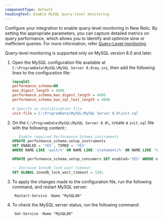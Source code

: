 ```yaml
---
componentType: default
headingText: Enable MySQL query-level monitoring
---
```


Configure your integration to enable query-level monitoring in New Relic. By setting the appropriate parameters, you can capture detailed metrics on query performance, which allows you to identify and optimize slow or inefficient queries. For more information, refer [Query-Level monitoring](/docs/infrastructure/infrastructure-data/query-level-monitoring).


<Callout variant="important">
Query-level monitoring is supported only on MySQL version 8.0 and later.
</Callout>


1. Open the MySQL configuration file available at `C:\ProgramData\MySQL\MySQL Server 8.0\my.ini`, then add the following lines to the configuration file:
   ```ini
   [mysqld]
   performance_schema=ON
   max_digest_length = 4096
   performance_schema_max_digest_length = 4096
   performance_schema_max_sql_text_length = 4096
    
   # Specify an initialization file
   init-file = C:\ProgramData\MySQL\MySQL Server 8.0\init.sql
   ```
2. On the `C:\ProgramData\MySQL\MySQL Server 8.0\`, create a `init.sql` file with the following content::
   ```sql
   -- Enable required Performance Schema instruments
   UPDATE performance_schema.setup_instruments
   SET ENABLED = 'YES', TIMED = 'YES'
   WHERE NAME LIKE 'wait/%' OR NAME LIKE 'statement/%' OR NAME LIKE '%lock%';
   
   UPDATE performance_schema.setup_consumers SET enabled='YES' WHERE name LIKE 'events_statements_%' OR name LIKE 'events_waits_%';
   
   -- Increase Innodb lock wait timeout
   SET GLOBAL innodb_lock_wait_timeout = 120;
   ```
3. To apply the changes made to the configuration file, run the following command, and restart MySQL server:
   ```shell
    Restart-Service -Name "MySQL80"
   ```
4. To check the MySQL server status, run the following command:
   ```shell
    Get-Service -Name "MySQL80"
   ```